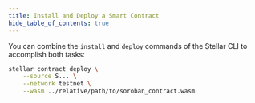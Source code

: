 ```yaml
---
title: Install and Deploy a Smart Contract
hide_table_of_contents: true
---
```


You can combine the `install` and `deploy` commands of the Stellar CLI to accomplish both tasks:

```bash
stellar contract deploy \
    --source S... \
    --network testnet \
    --wasm ../relative/path/to/soroban_contract.wasm
```
